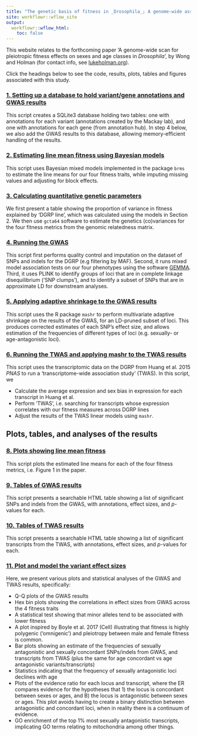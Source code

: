 ```yaml
---
title: "The genetic basis of fitness in _Drosophila_; A genome-wide association study"
site: workflowr::wflow_site
output:
  workflowr::wflow_html:
    toc: false
---
```


This website relates to the forthcoming paper 'A genome-wide scan for pleiotropic fitness effects on sexes and age classes in _Drosophila_', by Wong and Holman (for contact info, see [lukeholman.org](https://www.lukeholman.org/)).

Click the headings below to see the code, results, plots, tables and figures associated with this study. 

### [1. Setting up a database to hold variant/gene annotations and GWAS results](make_annotation_database.html)

This script creates a SQLite3 database holding two tables: one with annotations for each variant (annotations created by the Mackay lab), and one with annotations for each gene (from annotation hub). In step 4 below, we also add the GWAS results to this database, allowing memory-efficient handling of the results. 

### [2. Estimating line mean fitness using Bayesian models](get_predicted_line_means.html)

This script uses Bayesian mixed models implemented in the package `brms` to estimate the line means for our four fitness traits, while imputing missing values and adjusting for block effects.

### [3. Calculating quantitative genetic parameters](gcta_quant_genetics.html)

We first present a table showing the proportion of variance in fitness explained by 'DGRP line', which was calculated using the models in Section 2. We then use `gcta64` software to estimate the genetics (co)variances for the four fitness metrics from the genomic relatedness matrix.

### [4. Running the GWAS](perfom_gwas.html)

This script first performs quality control and imputation on the dataset of SNPs and indels for the DGRP (e.g filtering by MAF). Second, it runs mixed model association tests on our four phenotypes using the software [GEMMA](http://www.xzlab.org/software/GEMMAmanual.pdf). Third, it uses PLINK to identify groups of loci that are in complete linkage disequilibrium ('SNP clumps'), and to identify a subset of SNPs that are in approximate LD for downstream analyses.

### [5. Applying adaptive shrinkage to the GWAS results](gwas_adaptive_shrinkage.html)

This script uses the R package `mashr` to perform multivariate adaptive shrinkage on the results of the GWAS, for an LD-pruned subset of loci. This produces corrected estimates of each SNP's effect size, and allows estimation of the frequencies of different types of loci (e.g. sexually- or age-antagonistic loci).

### [6. Running the TWAS and applying mashr to the TWAS results](TWAS.html)

This script uses the transcriptomic data on the DGRP from Huang et al. 2015 _PNAS_ to run a 'transcriptome-wide association study' (TWAS). In this script, we

- Calculate the average expression and sex bias in expression for each transcript in Huang et al.
- Perform 'TWAS', i.e. searching for transcripts whose expression correlates with our fitness measures across DGRP lines
- Adjust the results of the TWAS linear models using `mashr`.


## Plots, tables, and analyses of the results

### [8. Plots showing line mean fitness](plot_line_means.html)

This script plots the estimated line means for each of the four fitness metrics, i.e. Figure 1 in the paper.

### [9. Tables of GWAS results](GWAS_tables.html)

This script presents a searchable HTML table showing a list of significant SNPs and indels from the GWAS, with annotations, effect sizes, and $p$-values for each. 

### [10. Tables of TWAS results](TWAS_tables.html)

This script presents a searchable HTML table showing a list of significant transcripts from the TWAS, with annotations, effect sizes, and $p$-values for each. 


### [11. Plot and model the variant effect sizes](plot_models_variant_effects.html)

Here, we present various plots and statistical analyses of the GWAS and TWAS results, specifically:

- Q-Q plots of the GWAS results
- Hex bin plots showing the correlations in effect sizes from GWAS across the 4 fitness traits
- A statistical test showing that minor alleles tend to be associated with lower fitness
- A plot inspired by Boyle et al. 2017 (Cell) illustrating that fitness is highly polygenic ('omnigenic') and pleiotropy between male and female fitness is common. 
- Bar plots showing an estimate of the frequencies of sexually antagonistic and sexually concordant SNPs/indels from GWAS, and transcripts from TWAS (plus the same for age concordant vs age antagonistic variants/transcripts)
- Statistics indicating that the frequency of sexually antagonistic loci declines with age
- Plots of the evidence ratio for each locus and transcript, where the ER compares evidence for the hypotheses that 1) the locus is concordant between sexes or ages, and B) the locus is antagonistic between sexes or ages. This plot avoids having to create a binary distinction between antagonistic and concordant loci, when in reality there is a continuum of evidence.
- GO enrichment of the top 1% most sexually antagonistic transcripts, implicating GO terms relating to mitochondria among other things.  




<!-- Heritability -->
<!--  - Correlated with selection experienced by the gene? Angatonism? -->
<!--  - Correlated with sex-specificity in expression? -->

<!-- eQTLs -->
<!--  - Are there eQTLs with matching, independent, and opposite-sex effects? YES TO ALL. NEED TO RE-DO eQTL ANALYSIS  -->
<!--  - Are there more overlaps between the eQTLs and fitness QTLs than expected by chance? Correlation in p-vals? -->


<!-- Predictions -->
<!--  - eQTLs that affect transciption the same way in both sexes will have SA fitness effects for transcripts under SA selection (or concordant for concordant) We need: -->
<!--    - Effect size for the eQTL on the transcript, in both sexes (re-run eQTL) -->
<!--    - Effect size for the eQTL on fitness, in both sexes (done) -->
<!--    - Effect size for the transcript on fitness (done) -->
<!--    - "Allele 1 made the transcript increase in both sexes, good for males and bad for females" -->
<!--  - eQTLs that only affect transciption in one sex will have a more sex-specific fitness effect as well (not concordant, not antag) -->
<!--  - eQTLs where the + and - alleles are swapped between sexes will be antagonistic or concordant, depending on sex-specific selection on that transcript -->
<!--  - Transcripts will show the twin peaks relationship between sex bias in expression and SA selection -->
<!--  - Genes targetted by dsx will be extra antagonistic -->

